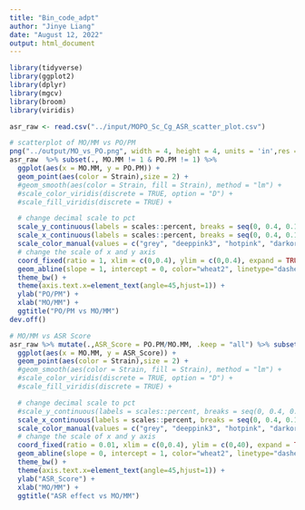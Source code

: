 ```yaml
---
title: "Bin_code_adpt"
author: "Jinye Liang"
date: "August 12, 2022"
output: html_document
---
```


```r
library(tidyverse)
library(ggplot2)
library(dplyr)
library(mgcv)
library(broom)
library(viridis)
```

```r
asr_raw <- read.csv("../input/MOPO_Sc_Cg_ASR_scatter_plot.csv")

# scatterplot of MO/MM vs PO/PM
png("../output/MO_vs_PO.png", width = 4, height = 4, units = 'in',res = 300) # png for slides
asr_raw  %>% subset(., MO.MM != 1 & PO.PM != 1) %>%
  ggplot(aes(x = MO.MM, y = PO.PM)) + 
  geom_point(aes(color = Strain),size = 2) + 
  #geom_smooth(aes(color = Strain, fill = Strain), method = "lm") +
  #scale_color_viridis(discrete = TRUE, option = "D") +
  #scale_fill_viridis(discrete = TRUE) + 

  # change decimal scale to pct
  scale_y_continuous(labels = scales::percent, breaks = seq(0, 0.4, 0.1)) +
  scale_x_continuous(labels = scales::percent, breaks = seq(0, 0.4, 0.1)) +
  scale_color_manual(values = c("grey", "deeppink3", "hotpink", "darkorchid2", "deepskyblue", "dodgerblue3", "grey20", "seagreen1"))  +
  # change the scale of x and y axis
  coord_fixed(ratio = 1, xlim = c(0,0.4), ylim = c(0,0.4), expand = TRUE, clip = "on") +
  geom_abline(slope = 1, intercept = 0, color="wheat2", linetype="dashed", size=1) +
  theme_bw() +
  theme(axis.text.x=element_text(angle=45,hjust=1)) +
  ylab("PO/PM") +
  xlab("MO/MM") +
  ggtitle("PO/PM vs MO/MM")
dev.off()

```

```r
# MO/MM vs ASR Score
asr_raw %>% mutate(.,ASR_Score = PO.PM/MO.MM, .keep = "all") %>% subset(., MO.MM != 1 & ASR_Score != 1) %>%
  ggplot(aes(x = MO.MM, y = ASR_Score)) + 
  geom_point(aes(color = Strain),size = 2) + 
  #geom_smooth(aes(color = Strain, fill = Strain), method = "lm") +
  #scale_color_viridis(discrete = TRUE, option = "D") +
  #scale_fill_viridis(discrete = TRUE) + 

  # change decimal scale to pct
  #scale_y_continuous(labels = scales::percent, breaks = seq(0, 0.4, 0.1)) +
  scale_x_continuous(labels = scales::percent, breaks = seq(0, 0.4, 0.1)) +
  scale_color_manual(values = c("grey", "deeppink3", "hotpink", "darkorchid2", "deepskyblue", "dodgerblue3", "grey20", "seagreen1"))  +
  # change the scale of x and y axis
  coord_fixed(ratio = 0.01, xlim = c(0,0.4), ylim = c(0,40), expand = TRUE, clip = "on") +
  geom_abline(slope = 0, intercept = 1, color="wheat2", linetype="dashed", size=1) +
  theme_bw() +
  theme(axis.text.x=element_text(angle=45,hjust=1)) +
  ylab("ASR_Score") +
  xlab("MO/MM") +
  ggtitle("ASR effect vs MO/MM")


```